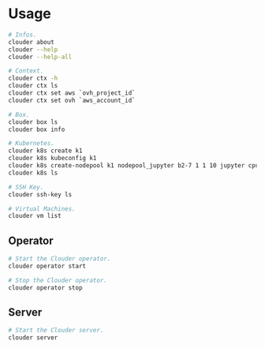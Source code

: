 # Usage

```bash
# Infos.
clouder about
clouder --help
clouder --help-all
```

```bash
# Context.
clouder ctx -h
clouder ctx ls
clouder ctx set aws `ovh_project_id`
clouder ctx set ovh `aws_account_id`
```

```bash
# Box.
clouder box ls
clouder box info
```

```bash
# Kubernetes.
clouder k8s create k1
clouder k8s kubeconfig k1
clouder k8s create-nodepool k1 nodepool_jupyter b2-7 1 1 10 jupyter cpu
clouder k8s ls
```

```bash
# SSH Key.
clouder ssh-key ls
```

```bash
# Virtual Machines.
clouder vm list
```

## Operator

```bash
# Start the Clouder operator.
clouder operator start
```

```bash
# Stop the Clouder operator.
clouder operator stop
```

## Server

```bash
# Start the Clouder server.
clouder server
```

